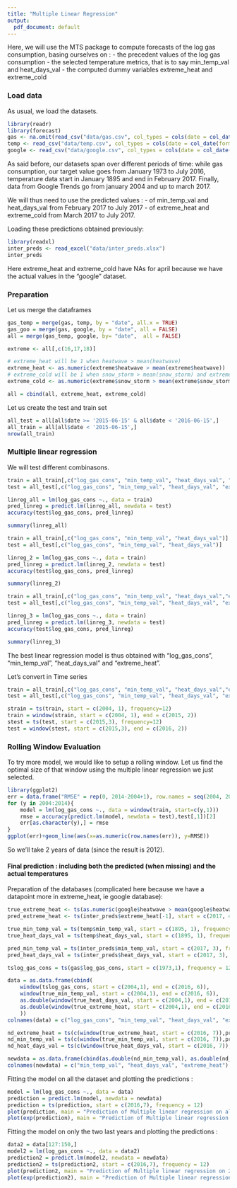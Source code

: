 ```yaml
---
title: "Multiple Linear Regression"
output:
  pdf_document: default
---
```


Here, we will use the MTS package to compute forecasts of the log gas consumption, basing ourselves on : 
- the precedent values of the log gas consumption 
- the selected temperature metrics, that is to say min_temp_val and heat_days_val
- the computed dummy variables extreme_heat and extreme_cold 

### Load data
As usual, we load the datasets. 

```r
library(readr)
library(forecast)
gas <- na.omit(read_csv("data/gas.csv", col_types = cols(date = col_date(format = "%Y-%m-%d"))))
temp <- read_csv("data/temp.csv", col_types = cols(date = col_date(format = "%Y-%m-%d")))
google <- read_csv("data/google.csv", col_types = cols(date = col_date(format = "%Y-%m-%d")))
```

As said before, our datasets span over different periods of time: while gas consumption, our target value goes from January 1973 to July 2016, temperature data start in January 1895 and end in February 2017. Finally, data from Google Trends go from january 2004 and up to march 2017.

We will thus need to use the predicted values : 
- of min_temp_val and heat_days_val from February 2017 to July 2017
- of extreme_heat and extreme_cold from March 2017 to July 2017. 

Loading these predictions obtained previously: 
```r
library(readxl)
inter_preds <- read_excel("data/inter_preds.xlsx")
inter_preds
```
Here extreme_heat and extreme_cold have NAs for april because we have the actual values in the "google" dataset. 

### Preparation

Let us merge the dataframes
```r
gas_temp = merge(gas, temp, by = "date", all.x = TRUE)
gas_goo = merge(gas, google, by = "date", all = FALSE)
all = merge(gas_temp, google, by= "date",  all = FALSE)

extreme <- all[,c(16,17,18)]

# extreme_heat will be 1 when heatwave > mean(heatwave)
extreme_heat <- as.numeric(extreme$heatwave > mean(extreme$heatwave))
# extreme_cold will be 1 when snow_storm > mean(snow_storm) and extreme_weather > mean(extreme_weather)
extreme_cold <- as.numeric(extreme$snow_storm > mean(extreme$snow_storm) & extreme$extreme_weather > mean(extreme$extreme_weather))

all = cbind(all, extreme_heat, extreme_cold)
```

Let us create the test and train set
```r
all_test = all[all$date >= '2015-06-15' & all$date < '2016-06-15',]
all_train = all[all$date < '2015-06-15',]
nrow(all_train)
```

### Multiple linear regression 

We will test different combinasons. 

```r
train = all_train[,c("log_gas_cons", "min_temp_val", "heat_days_val", "extreme_heat", "extreme_cold")]
test = all_test[,c("log_gas_cons", "min_temp_val", "heat_days_val", "extreme_heat", "extreme_cold")]

linreg_all = lm(log_gas_cons ~., data = train)
pred_linreg = predict.lm(linreg_all, newdata = test)
accuracy(test$log_gas_cons, pred_linreg)

summary(linreg_all)

train = all_train[,c("log_gas_cons", "min_temp_val", "heat_days_val")]
test = all_test[,c("log_gas_cons", "min_temp_val", "heat_days_val")]

linreg_2 = lm(log_gas_cons ~., data = train)
pred_linreg = predict.lm(linreg_2, newdata = test)
accuracy(test$log_gas_cons, pred_linreg)

summary(linreg_2)

train = all_train[,c("log_gas_cons", "min_temp_val", "heat_days_val","extreme_heat")]
test = all_test[,c("log_gas_cons", "min_temp_val", "heat_days_val", "extreme_heat")]

linreg_3 = lm(log_gas_cons ~., data = train)
pred_linreg = predict.lm(linreg_3, newdata = test)
accuracy(test$log_gas_cons, pred_linreg)

summary(linreg_3)
```

The best linear regression model is thus obtained with "log_gas_cons", "min_temp_val", "heat_days_val" and "extreme_heat". 

Let's convert in Time series
```r
train = all_train[,c("log_gas_cons", "min_temp_val", "heat_days_val","extreme_heat")]
test = all_test[,c("log_gas_cons", "min_temp_val", "heat_days_val", "extreme_heat")]

strain = ts(train, start = c(2004, 1), frequency=12)
train = window(strain, start = c(2004, 1), end = c(2015, 2))
stest = ts(test, start = c(2015,3), frequency=12)
test = window(stest, start = c(2015,3), end = c(2016, 2))
```

### Rolling Window Evaluation
To try more model, we would like to setup a rolling window. Let us find the optimal size of that window using the multiple linear regression we just selected. 

```r
library(ggplot2)
err = data.frame("RMSE" = rep(0, 2014-2004+1), row.names = seq(2004, 2014))
for (y in 2004:2014){
    model = lm(log_gas_cons ~., data = window(train, start=c(y,1)))
    rmse = accuracy(predict.lm(model, newdata = test),test[,1])[2]
    err[as.character(y),] = rmse
}
ggplot(err)+geom_line(aes(x=as.numeric(row.names(err)), y=RMSE))
```
So we'll take 2 years of data (since the result is 2012). 

#### Final prediction : including both the predicted (when missing) and the actual temperatures

Preparation of the databases (complicated here because we have a datapoint more in extreme_heat, ie google database):

```r
true_extreme_heat <- ts(as.numeric(google$heatwave > mean(google$heatwave)), start = c(2004, 1), frequency=12)
pred_extreme_heat <- ts(inter_preds$extreme_heat[-1], start = c(2017, 4), frequency=12)

true_min_temp_val = ts(temp$min_temp_val, start = c(1895, 1), frequency=12)
true_heat_days_val = ts(temp$heat_days_val, start = c(1895, 1), frequency=12)

pred_min_temp_val = ts(inter_preds$min_temp_val, start = c(2017, 3), frequency=12)
pred_heat_days_val = ts(inter_preds$heat_days_val, start = c(2017, 3), frequency=12)

tslog_gas_cons = ts(gas$log_gas_cons, start = c(1973,1), frequency = 12)

data = as.data.frame(cbind(
    window(tslog_gas_cons, start = c(2004,1), end = c(2016, 6)), 
    window(true_min_temp_val, start = c(2004,1), end = c(2016, 6)), 
    as.double(window(true_heat_days_val, start = c(2004,1), end = c(2016, 6))), 
    as.double(window(true_extreme_heat, start = c(2004,1), end = c(2016, 6)))
    )) 
colnames(data) = c("log_gas_cons", "min_temp_val", "heat_days_val", "extreme_heat")

nd_extreme_heat = ts(c(window(true_extreme_heat, start = c(2016, 7)),pred_extreme_heat), start = c(2016, 7), frequency=12)
nd_min_temp_val = ts(c(window(true_min_temp_val, start = c(2016, 7)),pred_min_temp_val), start = c(2016, 7), frequency=12)
nd_heat_days_val = ts(c(window(true_heat_days_val, start = c(2016, 7)),as.double(pred_heat_days_val)), start = c(2016, 7), frequency=12)

newdata = as.data.frame(cbind(as.double(nd_min_temp_val), as.double(nd_heat_days_val), as.double(nd_extreme_heat)))
colnames(newdata) = c("min_temp_val", "heat_days_val", "extreme_heat")
```

Fitting the model on all the dataset and plotting the predictions : 

```r
model = lm(log_gas_cons ~., data = data)
prediction = predict.lm(model, newdata = newdata)
prediction = ts(prediction, start = c(2016,7), frequency = 12)
plot(prediction, main = "Prediction of Multiple linear regression on all the dataset", ylab = "log gas consumption")
plot(exp(prediction), main = "Prediction of Multiple linear regression on all the dataset", ylab = "actual gas prediction")
```
Fitting the model on only the two last years and plotting the predictions : 

```r
data2 = data[127:150,]
model2 = lm(log_gas_cons ~., data = data2)
prediction2 = predict.lm(model2, newdata = newdata)
prediction2 = ts(prediction2, start = c(2016,7), frequency = 12)
plot(prediction2, main = "Prediction of Multiple linear regression on 2 years of the dataset", ylab = "log gas consumption")
plot(exp(prediction2), main = "Prediction of Multiple linear regression on 2 years of the dataset", ylab = "actual gas prediction")
```
